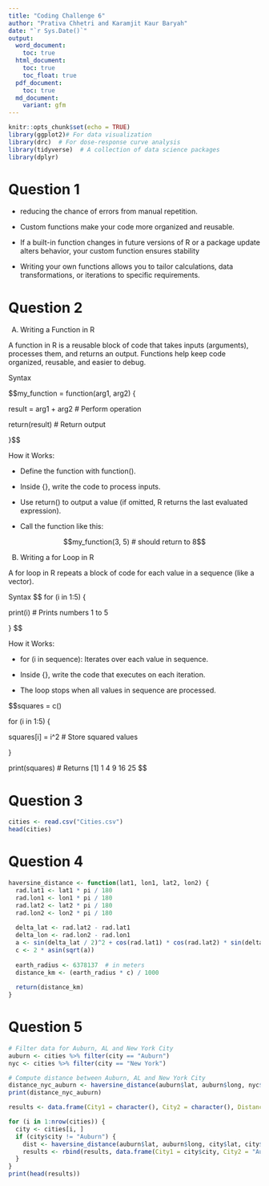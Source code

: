 ```yaml
---
title: "Coding Challenge 6"
author: "Prativa Chhetri and Karamjit Kaur Baryah"
date: "`r Sys.Date()`"
output:
  word_document:
    toc: true
  html_document:
    toc: true
    toc_float: true
  pdf_document:
    toc: true
  md_document:
    variant: gfm
---
```


```r
knitr::opts_chunk$set(echo = TRUE)
library(ggplot2)# For data visualization
library(drc)  # For dose-response curve analysis
library(tidyverse)  # A collection of data science packages
library(dplyr)
```


# Question 1

- reducing the chance of errors from manual repetition.

- Custom functions make your code more organized and reusable.

- If a built-in function changes in future versions of R or a package update alters behavior, your custom function ensures stability

- Writing your own functions allows you to tailor calculations, data transformations, or iterations to specific requirements.


# Question 2

(A) Writing a Function in R

A function in R is a reusable block of code that takes inputs (arguments), processes them, and returns an output. Functions help keep code organized, reusable, and easier to debug.

Syntax

$$my_function = function(arg1, arg2) {

result = arg1 + arg2 # Perform operation

return(result) # Return output

}$$


How it Works:

- Define the function with function().

- Inside {}, write the code to process inputs.

- Use return() to output a value (if omitted, R returns the last evaluated expression).

- Call the function like this:



$$my_function(3, 5) # should return to 8$$


(B) Writing a for Loop in R

A for loop in R repeats a block of code for each value in a sequence (like a vector).


Syntax
$$
for (i in 1:5) {

print(i) # Prints numbers 1 to 5

}
$$

How it Works:

- for (i in sequence): Iterates over each value in sequence.

- Inside {}, write the code that executes on each iteration.

- The loop stops when all values in sequence are processed.

$$squares = c()

for (i in 1:5) {

squares[i] = i^2 # Store squared values

}

print(squares) # Returns [1] 1 4 9 16 25 $$




# Question 3

```r
cities <- read.csv("Cities.csv")
head(cities)
```



# Question 4

```r
haversine_distance <- function(lat1, lon1, lat2, lon2) {
  rad.lat1 <- lat1 * pi / 180
  rad.lon1 <- lon1 * pi / 180
  rad.lat2 <- lat2 * pi / 180
  rad.lon2 <- lon2 * pi / 180
  
  delta_lat <- rad.lat2 - rad.lat1
  delta_lon <- rad.lon2 - rad.lon1
  a <- sin(delta_lat / 2)^2 + cos(rad.lat1) * cos(rad.lat2) * sin(delta_lon / 2)^2
  c <- 2 * asin(sqrt(a))
  
  earth_radius <- 6378137  # in meters
  distance_km <- (earth_radius * c) / 1000
  
  return(distance_km)
}
```


# Question 5 

```r
# Filter data for Auburn, AL and New York City
auburn <- cities %>% filter(city == "Auburn")
nyc <- cities %>% filter(city == "New York")

# Compute distance between Auburn, AL and New York City
distance_nyc_auburn <- haversine_distance(auburn$lat, auburn$long, nyc$lat, nyc$long)
print(distance_nyc_auburn)

```


```r

results <- data.frame(City1 = character(), City2 = character(), Distance_km = numeric(), stringsAsFactors = FALSE)

for (i in 1:nrow(cities)) {
  city <- cities[i, ]
  if (city$city != "Auburn") {
    dist <- haversine_distance(auburn$lat, auburn$long, city$lat, city$long)
    results <- rbind(results, data.frame(City1 = city$city, City2 = "Auburn", Distance_km = dist))
  }
}
print(head(results))


```




